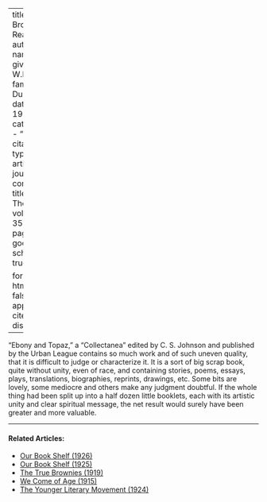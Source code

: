 
---
title: 'The Browsing Reader'
author:
  - name:
      given: W.E.B.
      family: Du Bois
date: May 1928
categories: 
  - ""
citation: 
  type: article-journal
  container-title: The Crisis
  volume: 35
  issue: 5
  page: 165
google-scholar: true

format:
  html:
    toc: false
    appendix-cite-as: display
---



"Ebony and Topaz," a "Collectanea" edited by C. S. Johnson and published by the Urban League contains so much work and of such uneven quality, that it is difficult to judge or characterize it. It is a sort of big scrap book, quite without unity, even of race, and containing stories, poems, essays, plays, translations, biographies, reprints, drawings, etc. Some bits are lovely, some mediocre and others make any judgment doubtful. If the whole thing had been split up into a half dozen little booklets, each with its artistic unity and clear spiritual message, the net result would surely have been greater and more valuable. 

<!-- Similar articles start here -->
<div  class="clear-wrap"></div>
<hr>
#### Related Articles:

* [Our Book Shelf (1926)](/Volumes/31/03/book_shelf.html)
* [Our Book Shelf (1925)](/Volumes/31/01/our_bookshelf.html)
* [The True Brownies (1919)](/Volumes/18/06/true_brownies.html)
* [We Come of Age (1915)](/Volumes/11/01/we_come_of_age.html)
* [The Younger Literary Movement (1924)](/Volumes/27/04/younger_movement.html)

<!-- Similar articles end here -->